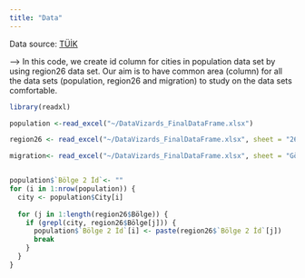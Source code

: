 ```yaml
---
title: "Data"
---
```


Data source: [TÜİK](https://biruni.tuik.gov.tr/medas/?kn=95&locale=tr)

--\> In this code, we create id column for cities in population data set by using region26 data set. Our aim is to have common area (column) for all the data sets (population, region26 and migration) to study on the data sets comfortable.

```r
library(readxl)

population <-read_excel("~/DataVizards_FinalDataFrame.xlsx")

region26 <- read_excel("~/DataVizards_FinalDataFrame.xlsx", sheet = "26 Bölge")

migration<- read_excel("~/DataVizards_FinalDataFrame.xlsx", sheet = "Göç Bilgileri")


population$`Bölge 2 İd`<- ""
for (i in 1:nrow(population)) {
  city <- population$City[i]
  
  for (j in 1:length(region26$Bölge)) {
    if (grepl(city, region26$Bölge[j])) {
      population$`Bölge 2 İd`[i] <- paste(region26$`Bölge 2 İd`[j])
      break 
    }
  }
}

```
